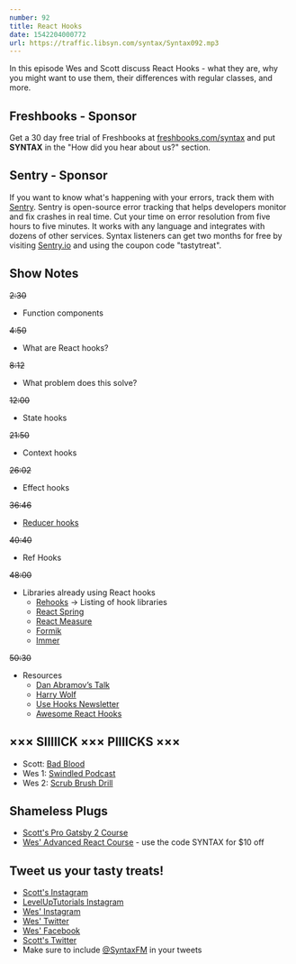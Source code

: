```yaml
---
number: 92
title: React Hooks
date: 1542204000772
url: https://traffic.libsyn.com/syntax/Syntax092.mp3
---
```


In this episode Wes and Scott discuss React Hooks - what they are, why you might want to use them, their differences with regular classes, and more.

## Freshbooks - Sponsor

Get a 30 day free trial of Freshbooks at [freshbooks.com/syntax](https://freshbooks.com/syntax) and put **SYNTAX** in the "How did you hear about us?" section.

## Sentry - Sponsor

If you want to know what's happening with your errors, track them with [Sentry](https://sentry.io/). Sentry is open-source error tracking that helps developers monitor and fix crashes in real time. Cut your time on error resolution from five hours to five minutes. It works with any language and integrates with dozens of other services. Syntax listeners can get two months for free by visiting [Sentry.io](https://sentry.io/) and using the coupon code "tastytreat".

## Show Notes

~~2:30~~

* Function components

~~4:50~~

* What are React hooks?

~~8:12~~

* What problem does this solve?

~~12:00~~

* State hooks

~~21:50~~

* Context hooks

~~26:02~~

* Effect hooks

~~36:46~~

* [Reducer hooks](https://reactjs.org/docs/hooks-reference.html#usereducer)

~~40:40~~

* Ref Hooks

~~48:00~~

* Libraries already using React hooks
  * [Rehooks](https://rehooks.com/) → Listing of hook libraries
  * [React Spring](http://react-spring.surge.sh/)
  * [React Measure](https://github.com/souporserious/react-measure)
  * [Formik](https://jaredpalmer.com/formik)
  * [Immer](https://github.com/mweststrate/immer)

~~50:30~~

* Resources
  * [Dan Abramov’s Talk](https://www.youtube.com/watch?v=dpw9EHDh2bM)
  * [Harry Wolf](https://www.youtube.com/watch?v=jd8R0a2Ur8Q)
  * [Use Hooks Newsletter](https://usehooks.com)
  * [Awesome React Hooks](https://github.com/rehooks/awesome-react-hooks)

## ××× SIIIIICK ××× PIIIICKS ×××

* Scott: [Bad Blood](https://amzn.to/2JMfowo)
* Wes 1: [Swindled Podcast](http://swindledpodcast.com/)
* Wes 2: [Scrub Brush Drill](https://amzn.to/2JMEpHV)

## Shameless Plugs

* [Scott's Pro Gatsby 2 Course](https://LevelUpTutorials.com/pro)
* [Wes' Advanced React Course](https://advancedreact.com/) - use the code SYNTAX for $10 off

## Tweet us your tasty treats!

* [Scott's Instagram](https://www.instagram.com/stolinski/)
* [LevelUpTutorials Instagram](https://www.instagram.com/LevelUpTutorials/)
* [Wes' Instagram](https://www.instagram.com/wesbos/)
* [Wes' Twitter](https://twitter.com/wesbos)
* [Wes' Facebook](https://www.facebook.com/wesbos.developer)
* [Scott's Twitter](https://twitter.com/stolinski)
* Make sure to include [@SyntaxFM](https://twitter.com/SyntaxFM) in your tweets
